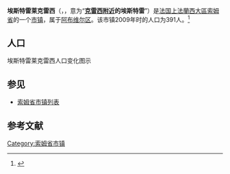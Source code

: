 {{noteTA|G1=法国地名}}
{{Infobox French commune
|name                    = 埃斯特雷莱克雷西
|native name             = Estrées-lès-Crécy
|arrondissement          = [[阿布维尔区|阿布维尔区]]
}}
'''埃斯特雷莱克雷西'''（{{lang-fr|Estrées-lès-Crécy}}，{{IPA-fr|ɛstʁe lɛ kʁesi}}，意为“'''[[克雷西昂蓬蒂约|克雷西]][[Lès|附近]]的埃斯特雷'''”）是[[法国|法国]][[上法蘭西大區|上法蘭西大區]][[索姆省|索姆省]]的一个[[市镇_(法国)|市镇]]，属于[[阿布维尔区|阿布维尔区]]。该市镇2009年时的人口为391人。<ref name="Statmallen Areal i Frankrikes kommuner">{{cite web|url=http://www.insee.fr/fr/ppp/bases-de-donnees/recensement/populations-legales/france-departements.asp?annee=2009#departements|title=Insee, Populations légales 2009 pour les départements et les collectivités d'outre-mer France métropolitaine et DOM|accessdate=2012-01-30|archive-date=2012-01-08|archive-url=https://web.archive.org/web/20120108000120/http://www.insee.fr/fr/ppp/bases-de-donnees/recensement/populations-legales/france-departements.asp?annee=2009#departements|dead-url=no}}</ref>

== 人口 ==
埃斯特雷莱克雷西人口变化图示
{{French Commune Population|80290}}

== 参见 ==
* [[索姆省市镇列表|索姆省市镇列表]]

== 参考文献 ==
{{reflist}}

{{索姆省市鎮}}

[[Category:索姆省市镇|Category:索姆省市镇]]
